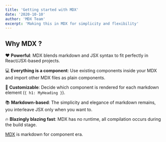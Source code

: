 ```yaml
---
title: 'Getting started with MDX'
date: '2020-10-10'
author: 'MDX Team'
excerpt: 'Making this in MDX for simplicity and flexibility'
---
```


## Why MDX ?

❤️ **Powerful**: MDX blends markdown and JSX syntax to fit perfectly in
React/JSX-based projects.

💻 **Everything is a component**: Use existing components inside your
MDX and import other MDX files as plain components.

🔧 **Customizable**: Decide which component is rendered for each markdown
element (`{ h1: MyHeading }`).

📚 **Markdown-based**: The simplicity and elegance of markdown remains,
you interleave JSX only when you want to.

🔥 **Blazingly blazing fast**: MDX has no runtime, all compilation occurs
during the build stage.

[MDX](https://mdxjs.com) is markdown for component era.

<div style={{ height: '30em', width: '100%' }}>
  <LineChart />
</div>
